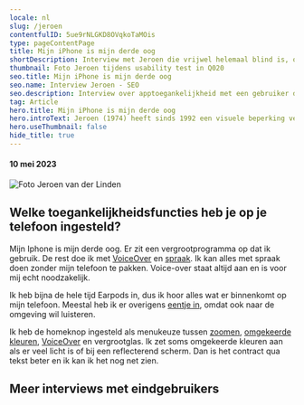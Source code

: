 ```yaml
---
locale: nl
slug: /jeroen
contentfulID: 5ue9rNLGKD8OVqkoTaMOis
type: pageContentPage
title: Mijn iPhone is mijn derde oog
shortDescription: Interview met Jeroen die vrijwel helemaal blind is, over over zijn gebruik van toegankelijkheidsfuncties in mobiele apps.
thumbnail: Foto Jeroen tijdens usability test in Q020
seo.title: Mijn iPhone is mijn derde oog
seo.name: Interview Jeroen - SEO
seo.description: Interview over apptoegankelijkheid met een gebruiker die hij bijna niets ziet.
tag: Article
hero.title: Mijn iPhone is mijn derde oog
hero.introText: Jeroen (1974) heeft sinds 1992 een visuele beperking veroorzaakt door een hersentumor. Met zijn linkeroog heeft hij 5% zicht en met zijn rechteroog 2%. Hij is dus feitelijk blind. Ook zijn links en rechts twee losse beeldjes. Jeroens beroep is sportmasseur, en als uit de hand gelopen modelleert hij sculpturen met ballonnen. Hij geeft hierin ook workshops aan kinderen. De mobiele apparaten die hij gebruikt zijn een Iphone 13 Pro, een iPad en een Apple Watch. 
hero.useThumbnail: false
hide_title: true
---
```


<Hero
  title="Mijn iPhone is mijn derde oog"
  introText="Jeroen (1974) heeft sinds 1992 een visuele beperking veroorzaakt door een hersentumor. Met zijn linkeroog heeft hij 5% zicht en met zijn rechteroog 2%. Hij is dus feitelijk blind. Ook zijn links en rechts twee losse beeldjes. Jeroens beroep is sportmasseur, en als uit de hand gelopen modelleert hij sculpturen met ballonnen. Hij geeft hierin ook workshops aan kinderen. De mobiele apparaten die hij gebruikt zijn een Iphone 13 Pro, een iPad en een Apple Watch. "
/>

#### 10 mei 2023

<Image src="/img/light/Blinde gebruiker met mobiele app - Foto Maurice Haak, Q42.jpg" dark="/img/dark/Blinde gebruiker met mobiele app - Foto Maurice Haak, Q42.jpg" alt="Foto Jeroen van der Linden"/>

## Welke toegankelijkheidsfuncties heb je op je telefoon ingesteld?
Mijn Iphone is mijn derde oog. Er zit een vergrootprogramma op dat ik gebruik. De rest doe ik met [VoiceOver](/nl/stats/schermlezer) en [spraak](/nl/stats/spreek-selectie-uit). Ik kan alles met spraak doen zonder mijn telefoon te pakken. Voice-over staat altijd aan en is voor mij echt noodzakelijk. 

Ik heb bijna de hele tijd Earpods in, dus ik hoor alles wat er binnenkomt op mijn telefoon. Meestal heb ik er overigens [eentje in](/nl/stats/mono-audio), omdat ook naar de omgeving wil luisteren.

Ik heb de homeknop ingesteld als menukeuze tussen [zoomen](/nl/stats/zoom), [omgekeerde kleuren](/nl/stats/kleuren-omkeren), [VoiceOver](/nl/stats/schermlezer) en vergrootglas. Ik zet soms omgekeerde kleuren aan als er veel licht is of bij een reflecterend scherm. Dan is het contract qua tekst beter en ik kan ik het nog net zien.

## Meer interviews met eindgebruikers

<TwoColumnBlock>
  <LeftColumn>
    <ColumnRow>
      <Quote
        quote="Hoeveel uur ik per dag mijn telefoon gebruik? Hoeveel uur gebruik jij je ogen?"
        name="Jesse"
        imageSrc="/img/light/Jesse.png"
        alt="Foto Jesse"
        linkLabel="Lees het interview met Jesse"
        url="/nl/artikelen/jesse"
      />
    </ColumnRow>
    <ColumnRow>
      <Quote
        quote="Ik heb geen beperking, de wereld maakt mij beperkt."
        name="Darice"
        imageSrc="/img/light/Interview met dove eindgebruiken over inzetten van toegankelijkheid in mobiele apps.jpg"
        alt="Foto Darice"
        linkLabel="Lees het interview met Darice"
        url="/nl/artikelen/darice"
      />
    </ColumnRow>
    <ColumnRow>
      <Quote
        quote="Mijn iPhone is mijn derde oog."
        name="Jeroen"
        imageSrc="/img/light/Blinde app gebruiker Jeroen.jpg"
        alt="Jeroen - Asset"
        linkLabel="Lees het interview met Jeroen"
        url="/nl/artikelen/jeroen"
      />
    </ColumnRow>
  </LeftColumn>
  <RightColumn>
    <ColumnRow>
      <Quote
        quote="Ik probeer overprikkeling op mijn telefoon te verminderen."
        name="Colinda"
        imageSrc="/img/light/colinda.jpg"
        alt="Colinda"
        linkLabel="Lees het interview met Colinda"
        url="/nl/artikelen/colinda"
      />
    </ColumnRow>
    <ColumnRow>
      <Quote
        quote="Toegankelijkheid mag wat mij betreft ook mooi zijn."
        name="Onno"
        imageSrc="/img/light/Interview met slechtziende gebruiker over mobiele applicaties op telefoons.jpg"
        alt="Foto Onno"
        linkLabel="Lees het interview met Onno"
        url="/nl/artikelen/onno"
      />
    </ColumnRow>
    <ColumnRow>
      <Quote
        quote="De grootte van teksten aanpassen is voor mij noodzakelijk."
        name="Edith"
        imageSrc="/img/light/Edith-s.jpg"
        alt="Foto van Edith"
        linkLabel="Lees het interview met Edith"
        url="/nl/artikelen/edith"
      />
    </ColumnRow>
  </RightColumn>
</TwoColumnBlock>